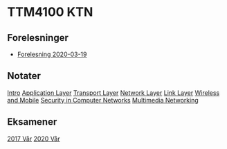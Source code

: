 = TTM4100 KTN =
== Forelesninger ==
* [[Forelesning 2020-03-19]]

== Notater ==
[[Intro]]
[[Application Layer]]
[[Transport Layer]]
[[Network Layer]]
[[Link Layer]]
[[Wireless and Mobile]]
[[Security in Computer Networks]]
[[Multimedia Networking]]

== Eksamener ==
[[2017 Vår]]
[[2020 Vår]]
